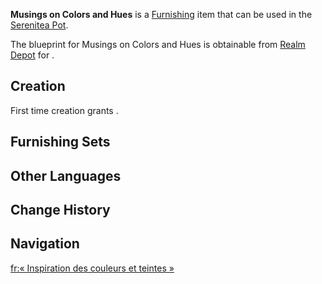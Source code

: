 {{Furnishing Infobox
|id             = 373931
|image          = Item Musings on Colors and Hues.png
|category       = Landscape
|subcategory    = Small Object
|quality        = 3
|adeptal_energy = 60
|load           = 35
|reduced_load   = 24
|description    = A model based on an unopened paint bucket, inspired by the daily creative lives of Natlan's people. An unopened paint bucket symbolizes creativity and inspiration in its early stages of conception, or a project about to commence. Artists might place them beside a blank wall to turn a scene of emptiness into one brimming with chromatic possibilities.
|mention        = <!--Character 1;Character2 -->
|interaction    = 
|blueprint      = Realm Depot
|source1        = 
}}
'''Musings on Colors and Hues''' is a [[Furnishing]] item that can be used in the [[Serenitea Pot]].

The blueprint for Musings on Colors and Hues is obtainable from [[Realm Depot]] for {{Item|Realm Currency|30|x=160}}.

==Creation==
First time creation grants {{Item|Trust|24|x=60}}.
{{Recipe
|type = Creation
|time = 14h
|Iron Chunk = 4
|White Iron Chunk = 4
|sort = Iron Chunk;White Iron Chunk
}}

==Furnishing Sets==
{{Craft Usage}}

==Other Languages==
{{Other Languages
|en       = Musings on Colors and Hues
|zhs      = 「酝酿的流彩」
|zhs_rm   = 
|zht      = 「醞釀的流彩」
|zht_rm   = 
|zh_tl    = 
|ja       = 「形成の彩色」
|ja_rm    = 
|ja_tl    = 
|ko       = 「무르익는 색채」
|ko_tl    = 
|es       = Flujo cromático reflexivo
|es_tl    = Reflective Chromatic Flow
|fr       = « Inspiration des couleurs et teintes »
|fr_tl    = "Inspiration of Colors and Hues"
|ru       = Размышления о красках и оттенках
|ru_tl    = 
|th       = "สีสันที่บ่มเพาะ"
|th_rm    = 
|th_tl    = 
|vi       = Sắc Màu Dự Bị
|vi_tl    = 
|de       = „Gedanken über Farben und Nuancen“
|de_tl    = 
|id       = Renungan Warna dan Rona
|id_tl    = 
|pt       = "Esplendor em Preparação"
|pt_tl    = 
|tr       = Renklere Dair Düşünceler
|tr_tl    = 
|it       = Riflessioni su colori e sfumature
|it_tl    = 
}}

==Change History==
{{Change History|5.3}}

==Navigation==
{{Furnishing Navbox|exterior}}

[[fr:« Inspiration des couleurs et teintes »]]